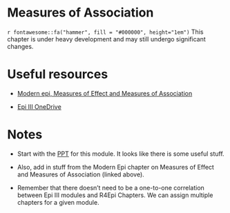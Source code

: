 # Measures of Association

<!-- 
Hidden comments placeholder
---------------------------

To preview:
bookdown::preview_chapter("chapters/10_part_intro_epi/03_measures_of_association.Rmd")

Copy and paste:
👆**Here's what we did above:**

-->

<p class="under-construction"> `r fontawesome::fa("hammer", fill = "#000000", height="1em")` This chapter is under heavy development and may still undergo significant changes. </p>

# Useful resources

* [Modern epi, Measures of Effect and Measures of Association](https://wolterskluwer.vitalsource.com/reader/books/9781975166298/epubcfi/6/24)

* [Epi III OneDrive](https://uthtmc-my.sharepoint.com/personal/michael_b_cannell_uth_tmc_edu//_layouts/15/onedrive.aspx?login_hint=Michael%2EB%2ECannell%40uth%2Etmc%2Eedu&id=%2Fpersonal%2Fmichael%5Fb%5Fcannell%5Futh%5Ftmc%5Fedu%2FDocuments%2F03%20Teaching%2F01%20Courses%20%2D%20Current%2FEpi%20III)

# Notes

* Start with the [PPT](https://uthtmc-my.sharepoint.com/:p:/r/personal/michael_b_cannell_uth_tmc_edu/_layouts/15/Doc.aspx?sourcedoc=%7B2D09C0AF-062A-4FB1-8B74-DEA53387410B%7D&file=measures_of_assocaition.pptx&action=edit&mobileredirect=true) for this module. It looks like there is some useful stuff. 

* Also, add in stuff from the Modern Epi chapter on Measures of Effect and Measures of Association (linked above). 

* Remember that there doesn't need to be a one-to-one correlation between Epi III modules and R4Epi Chapters. We can assign multiple chapters for a given module.
